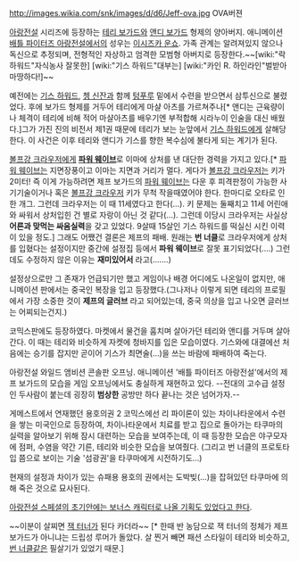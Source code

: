 http://images.wikia.com/snk/images/d/d6/Jeff-ova.jpg
OVA버젼

[[아랑전설]] 시리즈에 등장하는 [[테리 보가드]]와 [[앤디 보가드]] 형제의 양아버지. 애니메이션 [[배틀 파이터즈 아랑전설]]에서의 성우는 [[이시즈카 운쇼]].
가족 관계는 알려져있지 않으나 독신으로 추정되며, 전형적인 자상하고 엄격한 모범형 아버지로 등장한다.~~[wiki:"락 하워드"자식농사 잘못한] [wiki:"기스 하워드"대부는] [wiki:"카인 R. 하인라인"벌받아 마땅하다!]~~

예전에는 [[기스 하워드]], [[쳉 신잔]]과 함께 [[텅푸루]] 밑에서 수련을 받으면서 삼투신으로 불렸었다. 후에 보가드 형제를 거두어 테리에게 마샬 아츠를 가르쳐주나[* 앤디는 근육량이나 체격이 테리에 비해 적어 마샬아츠를 배우기엔 부적합해 시라누이 인술을 대신 배웠다.]그가 가진 진의 비전서 제1권 때문에 테리가 보는 눈앞에서 [[기스 하워드]]에게 살해당한다. 이 사건은 이후 테리와 앤디가 기스를 향한 복수심에 불타게 되는 계기가 된다. 

[[볼프강 크라우저]]에게 '''[[파워 웨이브]]'''로 이마에 상처를 낸 대단한 경력을 가지고 있다.[* [[파워 웨이브]]는 지면장풍이고 이마는 지면과 거리가 멀다. 게다가 [[볼프강 크라우저]]는 키가 2미터! 즉 이게 가능하려면 제프 보가드의 [[파워 웨이브]]는 다운 후 피격판정이 가능한 사기기술이거나 혹은 [[볼프강 크라우저]] 키가 무척 작을때였어야 한다. 한마디로 오타로 인한 개그. 그런데 크라우저는 이 때 11세였다고 한다(...). 키 문제는 둘째치고 11세 어린애와 싸워서 상처입힌 건 별로 자랑이 아닌 것 같다(...). 그런데 이당시 크라우저는 사실상 '''어른과 맞먹는 싸움실력'''을 갖고 있었다. 9살때 15살인 기스 하워드를 떡실신 시킨 이력이 있을 정도.] 그래도 어쨌건 결론은 제프의 패배. 원래는 '''번 너클'''로 크라우저에게 상처를 입혔다는 설정이지만 중간에 설정집 등에서 '''파워 웨이브'''로 잘못 표기되었다(....) 그런데도 수정하지 않은 이유는 '''재미있어서''' 라고(.......)

설정상으로만 그 존재가 언급되기만 했고 게임이나 배경 어디에도 나온일이 없지만, 애니메이션 판에서는 중국인 복장을 입고 등장했다.(그나저나 이렇게 되면 테리의 프로필에서 가장 소중한 것이 '''제프의 글러브''' 라고 되어있는데, 중국 의상을 입고 나오면 글러브는 어찌되는건지.)

코믹스판에도 등장하였다.  마켓에서 물건을 훔치며 살아가던 테리와 앤디를 거두며 살아간다. 이 때는 테리와 비슷하게 자켓에 청바지를 입은 모습이였다.  기스와에 대결에선 처음에는 승기를 잡지만 곧이어 기스가 최면술(…)을 쓰는 바람에 패배하여 죽는다.

{{{#!html
<embed src="http://www.youtube.com/v/aaTKeO-75To&hl=ko_KR&fs=1&" type="application/x-shockwave-flash" allowscriptaccess="always" allowfullscreen="true" width="640" height="505"></embed>
}}}

아랑전설 와일드 앰비션 콘솔판 오프닝. 애니메이션 '배틀 파이터즈 아랑전설'에서의 제프 보가드의 모습을 게임 오프닝에서도 충실하게 재현하고 있다. --전대의 고수급 설정인 두사람이 붙는데 굉장히 '''범상한''' 공방만 하다 끝나는 것은 넘어가자.--

게메스트에서 연재했던 용호의권 2 코믹스에선 리 파이론이 있는 차이나타운에서 수련을 쌓는 미국인으로 등장하여, 차이나타운에서 치료를 받고 집으로 돌아가는 타쿠마의 실력을 알아보기 위해 잠시 대련하는 모습을 보여주는데, 이 때 등장한 모습은 야구모자에 점퍼, 수염을 약간 기른, 테리와 비슷한 모습을 보여줬다. (그리고 번 너클의 프로토타입 쯤으로 보이는 기술 '섬광권'을 타쿠마에게 시전하기도…)

현재의 설정과 차이가 있는 슈패용 용호의 권에서는 도박빚(...)을 잡혀있던 타쿠마에 의해 죽은 것으로 묘사된다.

[http://naridy.egloos.com/4720396 아랑전설 스페셜의 초기안에는 보너스 캐릭터로 나올 기획도 있었다고 한다].  

~~이분이 살찌면 [[잭 터너]]가 된다 카더라~~ [* 한때 반 농담으로 잭 터너의 정체가 제프 보가드가 아니냐는 드립성 루머가 돌았다. 살 찐거 빼면 패션 스타일이 테리와 비슷하고, [[번 너클]]같은 필살기가 있었기 때문.]
